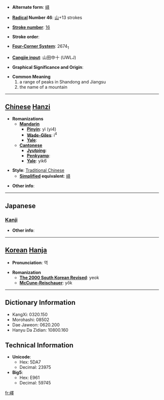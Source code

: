 * '''Alternate form''': [[峄]]

* '''[[Wiktionary:Chinese radical index| Radical]] Number 46''': [[Wiktionary:Chinese radical index 山|山]]+13 strokes

* '''[[Wiktionary:Chinese total strokes index|Stroke number]]''': [[Wiktionary:Chinese total strokes index 16|16]]

* '''Stroke order''': 

* '''[[Wiktionary:Chinese four corner index|Four-Corner System]]''': 2674<sub>1</sub>

* '''[[Wiktionary:Chinese Cangjie index|Cangjie input]]''': 山田中十 (UWLJ)

* '''Graphical Significance and Origin''': 

* '''Common Meaning'''
*#a range of peaks in Shandong and Jiangsu
*# the name of a mountain


----

== [[Chinese]] [[Hanzi]] ==

* '''Romanizations'''
** '''[[Mandarin]]'''
*** '''[[Pinyin]]''': yì (yi4)
*** '''[[Wade-Giles]]''': i<sup>4</sup>
*** '''[[Yale]]''': 
** '''[[Cantonese]]'''
*** '''[[Jyutping]]''':
*** '''[[Penkyamp]]''': 
*** '''[[Yale]]''': yik6

* '''Style''': [[Traditional Chinese]] 
** '''[[Simplified Chinese|Simplified]] equivalent''': [[峄]]

* '''Other info''': 

----

==Japanese==
===[[Kanji]]===
{{kanji|on readings=[[えき]] (eki), [[やく]] (yaku), [[せき]] (seki), [[しゃく]] (shaku)
|kun readings=[[つらなる]] (tsuranaru)
}}

* '''Other info''':  

----

== [[Korean]] [[Hanja]] ==

* '''Pronunciation''': 역

* '''Romanization'''
** '''[[The 2000 South Korean Revised Romanization|The 2000 South Korean Revised]]''': yeok
** '''[[McCune-Reischauer]]''': yŏk

----

== Dictionary Information ==

* KangXi: 0320.150
* Morohashi: 08502
* Dae Jaweon: 0620.200
* Hanyu Da Zidian: 10800.160

== Technical Information ==

* '''Unicode''':
** Hex: 5DA7
** Decimal: 23975
* '''Big5''':
** Hex: E961
** Decimal: 59745

[[fr:嶧]]